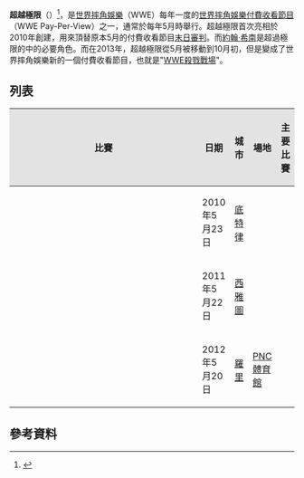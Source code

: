 
'''超越極限'''（{{lang-en|'''Over the Limit'''}}）<ref>{{Cite web |url=http://www.wwe.com/shows/wweoverthelimit |title=Over the Limit |accessdate=2013-05-25 |archive-date=2013-05-28 |archive-url=https://web.archive.org/web/20130528102531/http://www.wwe.com/shows/wweoverthelimit |dead-url=no }}</ref>，是[[世界摔角娛樂|世界摔角娛樂]]（WWE）每年一度的[[世界摔角娛樂付費收看節目|世界摔角娛樂付費收看節目]]（WWE Pay-Per-View）之一，通常於每年5月時舉行。超越極限首次亮相於2010年創建，用來頂替原本5月的付費收看節目[[末日審判_(摔角)|末日審判]]。而[[約翰·希南|約翰·希南]]是超過極限的中的必要角色。而在2013年，超越極限從5月被移動到10月初，但是變成了世界摔角娛樂新的一個付費收看節目，也就是"[[WWE殺戮戰場|WWE殺戮戰場]]"。

==列表==
{| class="wikitable" align="center"
!style="background: #e3e3e3;" width="9%"|比賽
!style="background: #e3e3e3;" width="6%"|日期
!style="background: #e3e3e3;" width="10%"|城市
!style="background: #e3e3e3;" width="9%"|場地
!style="background: #e3e3e3;" width="25%"|主要比賽
|-
|{{link-en|超越極限2010|Over the Limit (2010)}}
|2010年5月23日
|[[底特律|底特律]]
|{{link-en|喬·路易斯體育館|Joe Louis Arena}}
|{{small|[[約翰·希南|John Cena]] (c) vs. [[巴帝斯塔|Batista]] in an "I Quit" match for the [[WWE冠軍|WWE Championship]]}}
|-
|{{link-en|超越極限2011|Over the Limit (2011)}}
|2011年5月22日
|[[西雅圖|西雅圖]]
|{{link-en|鑰匙體育館|KeyArena}}
|{{small|John Cena (c) vs. [[The_Miz|The Miz]] in an "I Quit" match for the WWE Championship}}
|-
|{{link-en|超越極限2012|Over the Limit (2012)}}
|2012年5月20日
|[[羅里_(北卡羅來納州)|羅里]]
|[[PNC體育館|PNC體育館]]
|{{small|John Cena vs. [[約翰·勞倫奈提斯|John Laurinaitis]]. If Laurinaitis loses this match, he will be fired as [[總經理|GM]] of [[WWE_Raw|Raw]] and [[WWE_Friday_Night_SmackDown!|Smackdown]]}}
|}

==參考資料==
<div class="references-small">
<references />
</div>

{{WWE PPV|地域鐵籠}}